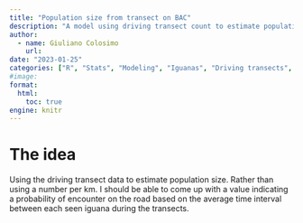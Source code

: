 ```yaml
---
title: "Population size from transect on BAC"
description: "A model using driving transect count to estimate population size"
author:
  - name: Giuliano Colosimo
    url: 
date: "2023-01-25"
categories: ["R", "Stats", "Modeling", "Iguanas", "Driving transects", "Big Ambergris Cay"]
#image:
format: 
  html:
    toc: true
engine: knitr
---
```


# The idea
 
Using the driving transect data to estimate population size. Rather than using a number per km. I should be able to come up with a value indicating a probability of encounter on the road based on the average time interval between each seen iguana during the transects.  


